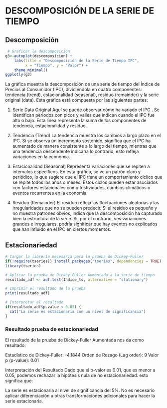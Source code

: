 # **DESCOMPOSICIÓN DE LA SERIE DE TIEMPO**

## **Descomposición**

```r
 # Graficar la descomposición
g3<-autoplot(descomposicion) +
    labs(title = "Descomposición de la Serie de Tiempo IPC",
         x = "Tiempo", y = "Valor") +
    theme_minimal()
ggplotly(g3)
```

La gráfica muestra la descomposición de una serie de tiempo del Índice de Precios al Consumidor (IPC), dividiéndola en cuatro componentes: tendencia (trend), estacionalidad (seasonal), residuo (remainder) y la serie original (data). Esta gráfica está compuesta por las siguientes partes:

1. Serie Data Original
Aquí se puede observar cómo ha variado el IPC . Se identifican periodos con picos y valles que indican cuando el IPC fue alto o bajo. Esta línea representa la suma de los componentes de tendencia, estacionalidad y residuo.

2. Tendencia (Trend)
La tendencia muestra los cambios a largo plazo en el IPC. Si se observa un incremento sostenido, significa que el IPC ha aumentado de manera consistente a lo largo del tiempo, mientras que una tendencia descendente indicaría lo contrario, esto refleja variaciones en la economía.

3. Estacionalidad (Seasonal)
Representa variaciones que se repiten a intervalos específicos. En esta gráfica, se ve un patrón claro y periódico, lo que sugiere que el IPC tiene un comportamiento cíclico que se repite todos los años o meses. Estos ciclos pueden estar asociados con factores estacionales como festividades, cambios climáticos o eventos recurrentes en la economía.

4. Residuo (Remainder)
El residuo refleja las fluctuaciones aleatorias y las irregularidades que no se pueden predecir. Si el residuo es pequeño y no muestra patrones obvios, indica que la descomposición ha capturado bien la estructura de la serie. Si, por el contrario, ves variaciones grandes e irregulares, podría significar que hay eventos no explicados que han influido en el IPC en ciertos momentos.



## **Estacionariedad**

```r
# Cargar la librería necesaria para la prueba de Dickey-Fuller
if(!require(tseries)) install.packages("tseries", dependencies = TRUE)
library(tseries)

# Aplicar la prueba de Dickey-Fuller Aumentada a la serie de tiempo
resultado_adf <- adf.test(Indice_ts, alternative = "stationary") 

# Imprimir el resultado de la prueba
print(resultado_adf)

# Interpretar el resultado
if(resultado_adf$p.value < 0.05) {
  cat("La serie es estacionaria con un nivel de significancia")
}
```

### **Resultado prueba de estacionariedad**

El resultado de la prueba de Dickey-Fuller Aumentada nos da como resultado:

Estadístico de Dickey-Fuller: -4.1844
Orden de Rezago (Lag order): 9
Valor p (p-value): 0.01 

Interpretación del Resultado
Dado que el p-valor es 0.01, que es menor a 0.05, podemos rechazar la hipótesis nula de no estacionariedad. esto significa que:

La serie es estacionaria al nivel de significancia del 5%.
No es necesario aplicar diferenciación u otras transformaciones adicionales para hacer la serie estacionaria.

